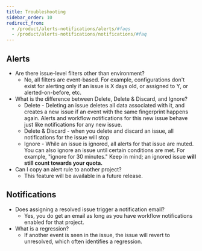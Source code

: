 ```yaml
---
title: Troubleshooting
sidebar_order: 10
redirect_from:
  - /product/alerts-notifications/alerts/#faqs
  - /product/alerts-notifications/notifications/#faq
---
```


## Alerts

- Are there issue-level filters other than environment?
  - No, all filters are event-based. For example, configurations don't exist for alerting only if an issue is X days old, or assigned to Y, or alerted-on-before, etc.
- What is the difference between Delete, Delete & Discard, and Ignore?
  - Delete - Deleting an issue deletes all data associated with it, and creates a new issue if an event with the same fingerprint happens again. Alerts and workflow notifications for this new issue behave just like notifications for any new issue.
  - Delete & Discard - when you delete and discard an issue, all notifications for the issue will stop
  - Ignore - While an issue is ignored, all alerts for that issue are muted. You can also ignore an issue until certain conditions are met. For example, "ignore for 30 minutes." Keep in mind; an ignored issue **will still count towards your quota.**
- Can I copy an alert rule to another project?
  - This feature will be available in a future release.

## Notifications

- Does assigning a resolved issue trigger a notification email?
  - Yes, you do get an email as long as you have workflow notifications enabled for that project.
- What is a regression?
  - If another event is seen in the issue, the issue will revert to unresolved, which often identifies a regression.
